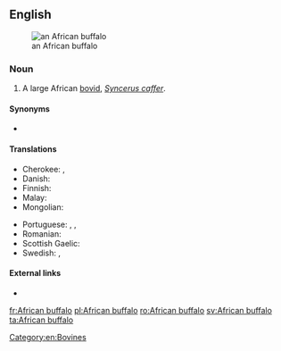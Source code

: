 ==English==
[[Image:African Buffalo.JPG|thumb|right|an African buffalo]]

===Noun===
{{en-noun}}

# A large African [[bovid]], ''[[Syncerus caffer]]''.

====Synonyms====
* {{l|en|Cape buffalo}}

====Translations====
{{trans-top|large bovid}}
* Cherokee: {{t|chr|ᎠᎱᎵᎧ ᏯᎾᏌ|tr=Ahulika yanasa|sc=Cher}}, {{t|chr|ᎬᎿᎨ ᏯᎾᏌ|tr=gvhnage yanasa|sc=Cher}}
* Danish: {{t|da|afrikansk bøffel}}
* Finnish: {{t|fi|kafferipuhveli}}
* Malay: {{t|ms|kerbau Afrika}}
* Mongolian: {{t|mn|одос үхэр|sc=Cyrl}}
{{trans-mid}}
* Portuguese: {{t|pt|búfalo africano|m}}, {{t|pt|búfalo cafre|m}}, {{t|pt|búfalo do Cabo|m}}
* Romanian: {{t|ro|bivol african|m}}
* Scottish Gaelic: {{t|gd|buabhall Afragach|m}}
* Swedish: {{t|sv|afrikansk buffel|c}}, {{t+|sv|kafferbuffel|c}}
{{trans-bottom}}

====External links====
* {{pedia}}

[[Category:en:Bovines]]

[[fr:African buffalo]]
[[pl:African buffalo]]
[[ro:African buffalo]]
[[sv:African buffalo]]
[[ta:African buffalo]]